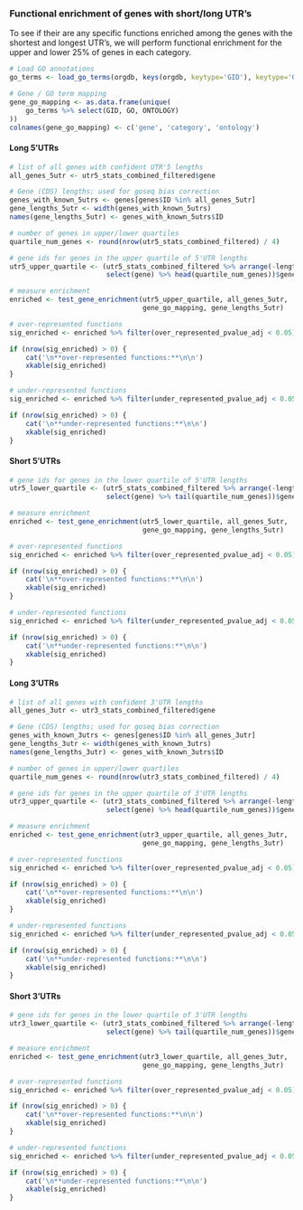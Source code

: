 ### Functional enrichment of genes with short/long UTR's

To see if their are any specific functions enriched among the genes with the
shortest and longest UTR's, we will perform functional enrichment for the upper
and lower 25% of genes in each category.

```r
# Load GO annotations
go_terms <- load_go_terms(orgdb, keys(orgdb, keytype='GID'), keytype='GID')

# Gene / GO term mapping
gene_go_mapping <- as.data.frame(unique(
    go_terms %>% select(GID, GO, ONTOLOGY)
))
colnames(gene_go_mapping) <- c('gene', 'category', 'ontology')
```

#### Long 5'UTRs

```r
# list of all genes with confident UTR'5 lengths
all_genes_5utr <- utr5_stats_combined_filtered$gene

# Gene (CDS) lengths; used for goseq bias correction
genes_with_known_5utrs <- genes[genes$ID %in% all_genes_5utr]
gene_lengths_5utr <- width(genes_with_known_5utrs)
names(gene_lengths_5utr) <- genes_with_known_5utrs$ID

# number of genes in upper/lower quartiles
quartile_num_genes <- round(nrow(utr5_stats_combined_filtered) / 4)

# gene ids for genes in the upper quartile of 5'UTR lengths
utr5_upper_quartile <- (utr5_stats_combined_filtered %>% arrange(-length) %>% 
                        select(gene) %>% head(quartile_num_genes))$gene

# measure enrichment
enriched <- test_gene_enrichment(utr5_upper_quartile, all_genes_5utr,
                                 gene_go_mapping, gene_lengths_5utr)

# over-represented functions
sig_enriched <- enriched %>% filter(over_represented_pvalue_adj < 0.05)

if (nrow(sig_enriched) > 0) {
    cat('\n**over-represented functions:**\n\n')
    xkable(sig_enriched)
}

# under-represented functions
sig_enriched <- enriched %>% filter(under_represented_pvalue_adj < 0.05)

if (nrow(sig_enriched) > 0) {
    cat('\n**under-represented functions:**\n\n')
    xkable(sig_enriched)
}
```

#### Short 5'UTRs

```r
# gene ids for genes in the lower quartile of 5'UTR lengths
utr5_lower_quartile <- (utr5_stats_combined_filtered %>% arrange(-length) %>% 
                        select(gene) %>% tail(quartile_num_genes))$gene

# measure enrichment
enriched <- test_gene_enrichment(utr5_lower_quartile, all_genes_5utr,
                                 gene_go_mapping, gene_lengths_5utr)

# over-represented functions
sig_enriched <- enriched %>% filter(over_represented_pvalue_adj < 0.05)

if (nrow(sig_enriched) > 0) {
    cat('\n**over-represented functions:**\n\n')
    xkable(sig_enriched)
}

# under-represented functions
sig_enriched <- enriched %>% filter(under_represented_pvalue_adj < 0.05)

if (nrow(sig_enriched) > 0) {
    cat('\n**under-represented functions:**\n\n')
    xkable(sig_enriched)
}
```

#### Long 3'UTRs

```r
# list of all genes with confident 3'UTR lengths
all_genes_3utr <- utr3_stats_combined_filtered$gene

# Gene (CDS) lengths; used for goseq bias correction
genes_with_known_3utrs <- genes[genes$ID %in% all_genes_3utr]
gene_lengths_3utr <- width(genes_with_known_3utrs)
names(gene_lengths_3utr) <- genes_with_known_3utrs$ID

# number of genes in upper/lower quartiles
quartile_num_genes <- round(nrow(utr3_stats_combined_filtered) / 4)

# gene ids for genes in the upper quartile of 3'UTR lengths
utr3_upper_quartile <- (utr3_stats_combined_filtered %>% arrange(-length) %>% 
                        select(gene) %>% head(quartile_num_genes))$gene

# measure enrichment
enriched <- test_gene_enrichment(utr3_upper_quartile, all_genes_3utr,
                                 gene_go_mapping, gene_lengths_3utr)

# over-represented functions
sig_enriched <- enriched %>% filter(over_represented_pvalue_adj < 0.05)

if (nrow(sig_enriched) > 0) {
    cat('\n**over-represented functions:**\n\n')
    xkable(sig_enriched)
}

# under-represented functions
sig_enriched <- enriched %>% filter(under_represented_pvalue_adj < 0.05)

if (nrow(sig_enriched) > 0) {
    cat('\n**under-represented functions:**\n\n')
    xkable(sig_enriched)
}
```

#### Short 3'UTRs

```r
# gene ids for genes in the lower quartile of 3'UTR lengths
utr3_lower_quartile <- (utr3_stats_combined_filtered %>% arrange(-length) %>% 
                        select(gene) %>% tail(quartile_num_genes))$gene

# measure enrichment
enriched <- test_gene_enrichment(utr3_lower_quartile, all_genes_3utr,
                                 gene_go_mapping, gene_lengths_3utr)

# over-represented functions
sig_enriched <- enriched %>% filter(over_represented_pvalue_adj < 0.05)

if (nrow(sig_enriched) > 0) {
    cat('\n**over-represented functions:**\n\n')
    xkable(sig_enriched)
}

# under-represented functions
sig_enriched <- enriched %>% filter(under_represented_pvalue_adj < 0.05)

if (nrow(sig_enriched) > 0) {
    cat('\n**under-represented functions:**\n\n')
    xkable(sig_enriched)
}
```
